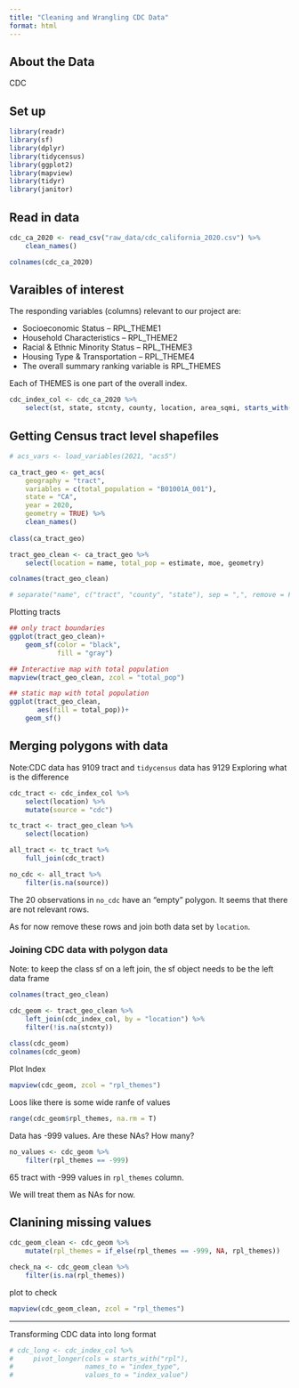 ```yaml
---
title: "Cleaning and Wrangling CDC Data"
format: html
---
```


## About the Data
CDC


## Set up

```r

library(readr)
library(sf)
library(dplyr)
library(tidycensus)
library(ggplot2)
library(mapview)
library(tidyr)
library(janitor)

```


## Read in data

```r
cdc_ca_2020 <- read_csv("raw_data/cdc_california_2020.csv") %>% 
    clean_names()

colnames(cdc_ca_2020)

```

## Varaibles of interest

The responding variables (columns) relevant to our project are:

- Socioeconomic Status – RPL_THEME1
- Household Characteristics – RPL_THEME2
- Racial & Ethnic Minority Status – RPL_THEME3
- Housing Type & Transportation – RPL_THEME4
- The overall summary ranking variable is RPL_THEMES

Each of THEMES is one part of the overall index.

<!--CREATE TEBLE WITH THE DEFINITION OF EACH SELECTED VARIABLE-->

```r

cdc_index_col <- cdc_ca_2020 %>% 
    select(st, state, stcnty, county, location, area_sqmi, starts_with("rpl"))


```



## Getting Census tract level shapefiles

```r
# acs_vars <- load_variables(2021, "acs5")

ca_tract_geo <- get_acs(
    geography = "tract",
    variables = c(total_population = "B01001A_001"),
    state = "CA",
    year = 2020,
    geometry = TRUE) %>% 
    clean_names()
    
class(ca_tract_geo)

tract_geo_clean <- ca_tract_geo %>% 
    select(location = name, total_pop = estimate, moe, geometry)

colnames(tract_geo_clean)

# separate("name", c("tract", "county", "state"), sep = ",", remove = FALSE) %>% 

```


Plotting tracts
```r
## only tract boundaries
ggplot(tract_geo_clean)+
    geom_sf(color = "black", 
            fill = "gray")

## Interactive map with total population
mapview(tract_geo_clean, zcol = "total_pop")

## static map with total population
ggplot(tract_geo_clean,
       aes(fill = total_pop))+
    geom_sf()
```



## Merging polygons with data

Note:CDC data has 9109 tract and `tidycensus` data has 9129
Exploring what is the difference

```r
cdc_tract <- cdc_index_col %>% 
    select(location) %>% 
    mutate(source = "cdc")

tc_tract <- tract_geo_clean %>% 
    select(location)

all_tract <- tc_tract %>% 
    full_join(cdc_tract)

no_cdc <- all_tract %>% 
    filter(is.na(source))

```

The 20 observations in `no_cdc` have an "empty" polygon. It seems that there are not relevant rows.
<!-- EXPLORE MORE ABOUT TIDY CENSYS AND THESE TRACTS-->

As for now remove these rows and join both data set by `location`.


### Joining CDC data with polygon data
Note: to keep the class sf on a left join, the sf object needs to be the left data frame

```r

colnames(tract_geo_clean)

cdc_geom <- tract_geo_clean %>% 
    left_join(cdc_index_col, by = "location") %>% 
    filter(!is.na(stcnty))
    
class(cdc_geom)
colnames(cdc_geom)

```


Plot Index
```r
mapview(cdc_geom, zcol = "rpl_themes")

```

Loos like there is some wide ranfe of values

```r
range(cdc_geom$rpl_themes, na.rm = T)
```

Data has -999 values. Are these NAs? How many?

```r
no_values <- cdc_geom %>% 
    filter(rpl_themes == -999)
```
 
 65 tract with -999 values in `rpl_themes` column.
 <!-- CHECK and document why -->

 
We will treat them as NAs for now.

## Clanining missing values
 
```r
cdc_geom_clean <- cdc_geom %>% 
    mutate(rpl_themes = if_else(rpl_themes == -999, NA, rpl_themes))

check_na <- cdc_geom_clean %>% 
    filter(is.na(rpl_themes))

```
 
 plot to check
```r
mapview(cdc_geom_clean, zcol = "rpl_themes")
```
 
 



-------------------------------------------
Transforming CDC data into long format

```r
# cdc_long <- cdc_index_col %>% 
#     pivot_longer(cols = starts_with("rpl"),
#                  names_to = "index_type",
#                  values_to = "index_value")
```



